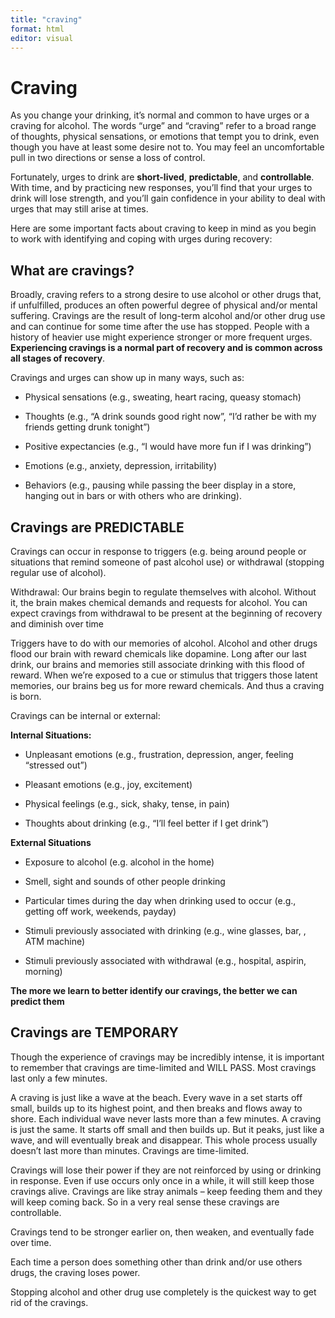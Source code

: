 ```yaml
---
title: "craving"
format: html
editor: visual
---
```


# Craving

As you change your drinking, it’s normal and common to have urges or a craving for alcohol. The words “urge” and “craving” refer to a broad range of thoughts, physical sensations, or emotions that tempt you to drink, even though you have at least some desire not to. You may feel an uncomfortable pull in two directions or sense a loss of control.

Fortunately, urges to drink are **short-lived**, **predictable**, and **controllable**. With time, and by practicing new responses, you’ll find that your urges to drink will lose strength, and you’ll gain confidence in your ability to deal with urges that may still arise at times.

Here are some important facts about craving to keep in mind as you begin to work with identifying and coping with urges during recovery:

## What are cravings?

Broadly, craving refers to a strong desire to use alcohol or other drugs that, if unfulfilled, produces an often powerful degree of physical and/or mental suffering. Cravings are the result of long-term alcohol and/or other drug use and can continue for some time after the use has stopped. People with a history of heavier use might experience stronger or more frequent urges. **Experiencing cravings is a normal part of recovery and is common across all stages of recovery**.

Cravings and urges can show up in many ways, such as:

-   Physical sensations (e.g., sweating, heart racing, queasy stomach)

-   Thoughts (e.g., “A drink sounds good right now”, “I’d rather be with my friends getting drunk tonight”)

-   Positive expectancies (e.g., “I would have more fun if I was drinking”)

-   Emotions (e.g., anxiety, depression, irritability)

-   Behaviors (e.g., pausing while passing the beer display in a store, hanging out in bars or with others who are drinking).

## Cravings are PREDICTABLE

Cravings can occur in response to triggers (e.g. being around people or situations that remind someone of past alcohol use) or withdrawal (stopping regular use of alcohol).

Withdrawal: Our brains begin to regulate themselves with alcohol. Without it, the brain makes chemical demands and requests for alcohol. You can expect cravings from withdrawal to be present at the beginning of recovery and diminish over time

Triggers have to do with our memories of alcohol. Alcohol and other drugs flood our brain with reward chemicals like dopamine. Long after our last drink, our brains and memories still associate drinking with this flood of reward. When we're exposed to a cue or stimulus that triggers those latent memories, our brains beg us for more reward chemicals. And thus a craving is born.

Cravings can be internal or external:

**Internal Situations:**

-   Unpleasant emotions (e.g., frustration, depression, anger, feeling “stressed out”)

-   Pleasant emotions (e.g., joy, excitement)

-   Physical feelings (e.g., sick, shaky, tense, in pain)

-   Thoughts about drinking (e.g., “I’ll feel better if I get drink”)

**External Situations**

-   Exposure to alcohol (e.g. alcohol in the home)

-   Smell, sight and sounds of other people drinking

-   Particular times during the day when drinking used to occur (e.g., getting off work, weekends, payday)

-   Stimuli previously associated with drinking (e.g., wine glasses, bar, , ATM machine)

-   Stimuli previously associated with withdrawal (e.g., hospital, aspirin, morning)

**The more we learn to better identify our cravings, the better we can predict them**

## Cravings are TEMPORARY

Though the experience of cravings may be incredibly intense, it is important to remember that cravings are time-limited and WILL PASS. Most cravings last only a few minutes.

A craving is just like a wave at the beach. Every wave in a set starts off small, builds up to its highest point, and then breaks and flows away to shore. Each individual wave never lasts more than a few minutes. A craving is just the same. It starts off small and then builds up. But it peaks, just like a wave, and will eventually break and disappear. This whole process usually doesn’t last more than minutes. Cravings are time-limited.

Cravings will lose their power if they are not reinforced by using or drinking in response. Even if use occurs only once in a while, it will still keep those cravings alive. Cravings are like stray animals – keep feeding them and they will keep coming back. So in a very real sense these cravings are controllable.

Cravings tend to be stronger earlier on, then weaken, and eventually fade over time.

Each time a person does something other than drink and/or use others drugs, the craving loses power.

Stopping alcohol and other drug use completely is the quickest way to get rid of the cravings.
